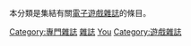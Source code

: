 {{Catnav|頁面分類|人类社会|科技|電子科技|电子游戏}}
{{Catnav|頁面分類|人类社会|文化|游戏|电子游戏}}
{{Catnav|頁面分類|人类社会|媒体|杂志}}

本分類是集結有關[[電子遊戲|電子遊戲]][[雜誌|雜誌]]的條目。

[[Category:專門雜誌|Category:專門雜誌]]
[[Category:电子游戏新闻业|雜誌]]
[[Category:各主題雜誌|You]]
[[Category:遊戲雜誌|Category:遊戲雜誌]]